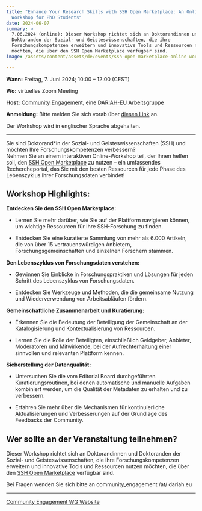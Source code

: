 ```yaml
---
title: "Enhance Your Research Skills with SSH Open Marketplace: An Online
  Workshop for PhD Students"
date: 2024-06-07
summary: >
  7.06.2024 (online): Dieser Workshop richtet sich an Doktorandinnen und
  Doktoranden der Sozial- und Geisteswissenschaften, die ihre
  Forschungskompetenzen erweitern und innovative Tools und Ressourcen nutzen
  möchten, die über den SSH Open Marketplace verfügbar sind.
image: /assets/content/assets/de/events/ssh-open-marketplace-online-workshop-for-phd-students/image.png

---
```


**Wann:** Freitag, 7. Juni 2024; 10:00 – 12:00 (CEST)

**Wo:** virtuelles Zoom Meeting

**Host:** [Community Engagement](https://dariahre.hypotheses.org/), eine [DARIAH-EU Arbeitsgruppe](https://www.dariah.eu/activities/working-groups-list/)

**Anmeldung:** Bitte melden Sie sich vorab über [diesen Link](https://docs.google.com/forms/d/e/1FAIpQLSeGx2sSOkSxyQhYMMAk8hIrM3Qrww5P9BFAg8Or57VndM_1xw/viewform) an.

Der Workshop wird in englischer Sprache abgehalten.

***

Sie sind Doktorand\*in der Sozial- und Geisteswissenschaften (SSH) und möchten Ihre Forschungskompetenzen verbessern?\
Nehmen Sie an einem interaktiven Online-Workshop teil, der Ihnen helfen soll, den [SSH Open Marketplace](https://marketplace.sshopencloud.eu/) zu nutzen – ein umfassendes Rechercheportal, das Sie mit den besten Ressourcen für jede Phase des Lebenszyklus Ihrer Forschungsdaten verbindet!

## Workshop Highlights:

**Entdecken Sie den SSH Open Marketplace:**

* Lernen Sie mehr darüber, wie Sie auf der Plattform navigieren können, um wichtige Ressourcen für Ihre SSH-Forschung zu finden.

- Entdecken Sie eine kuratierte Sammlung von mehr als 6.000 Artikeln, die von über 15 vertrauenswürdigen Anbietern, Forschungsgemeinschaften und einzelnen Forschern stammen.

**Den Lebenszyklus von Forschungsdaten verstehen:**

* Gewinnen Sie Einblicke in Forschungspraktiken und Lösungen für jeden Schritt des Lebenszyklus von Forschungsdaten.

- Entdecken Sie Werkzeuge und Methoden, die die gemeinsame Nutzung und Wiederverwendung von Arbeitsabläufen fördern.

**Gemeinschaftliche Zusammenarbeit und Kuratierung:**

* Erkennen Sie die Bedeutung der Beteiligung der Gemeinschaft an der Katalogisierung und Kontextualisierung von Ressourcen.

- Lernen Sie die Rolle der Beteiligten, einschließlich Geldgeber, Anbieter, Moderatoren und Mitwirkende, bei der Aufrechterhaltung einer sinnvollen und relevanten Plattform kennen.

**Sicherstellung der Datenqualität:**

* Untersuchen Sie die vom Editorial Board durchgeführten Kuratierungsroutinen, bei denen automatische und manuelle Aufgaben kombiniert werden, um die Qualität der Metadaten zu erhalten und zu verbessern.

- Erfahren Sie mehr über die Mechanismen für kontinuierliche Aktualisierungen und Verbesserungen auf der Grundlage des Feedbacks der Community.

## Wer sollte an der Veranstaltung teilnehmen?

Dieser Workshop richtet sich an Doktorandinnen und Doktoranden der Sozial- und Geisteswissenschaften, die ihre Forschungskompetenzen erweitern und innovative Tools und Ressourcen nutzen möchten, die über den [SSH Open Marketplace](https://marketplace.sshopencloud.eu/) verfügbar sind.

Bei Fragen wenden Sie sich bitte an community\_engagement /at/ dariah.eu

***

[Community Engagement WG Website](https://dariahre.hypotheses.org/1152)
